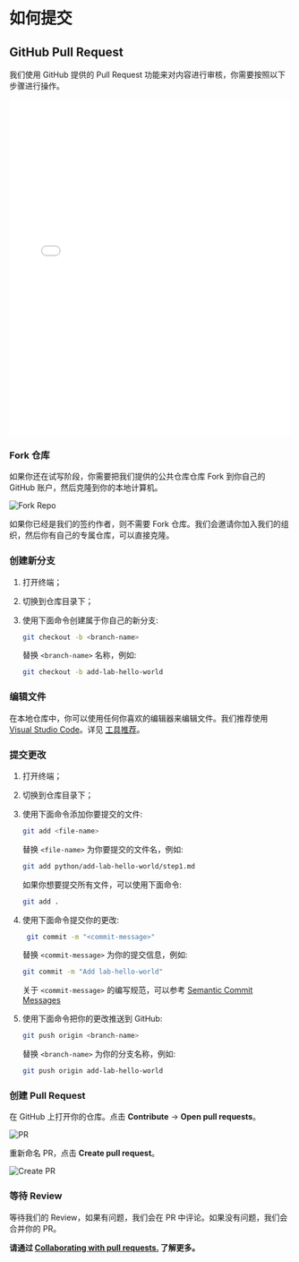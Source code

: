 # 如何提交

## GitHub Pull Request

我们使用 GitHub 提供的 Pull Request 功能来对内容进行审核，你需要按照以下步骤进行操作。

<iframe src="//player.bilibili.com/player.html?bvid=BV1WG4y1K78R&page=1" width="100%" height="600" scrolling="no" border="0" frameborder="no" framespacing="0" allowfullscreen="true"> </iframe>

<div className="steps-container">

### Fork 仓库

如果你还在试写阶段，你需要把我们提供的公共仓库仓库 Fork 到你自己的 GitHub 账户，然后克隆到你的本地计算机。

![Fork Repo](.github/assets/fork-repo.png)

如果你已经是我们的签约作者，则不需要 Fork 仓库。我们会邀请你加入我们的组织，然后你有自己的专属仓库，可以直接克隆。

### 创建新分支

1. 打开终端；
2. 切换到仓库目录下；
3. 使用下面命令创建属于你自己的新分支:

   ```bash
   git checkout -b <branch-name>
   ```

   替换 `<branch-name>` 名称，例如:

   ```bash
   git checkout -b add-lab-hello-world
   ```

### 编辑文件

在本地仓库中，你可以使用任何你喜欢的编辑器来编辑文件。我们推荐使用 [Visual Studio Code](https://code.visualstudio.com/)。详见 [工具推荐](tools)。

### 提交更改

1. 打开终端；
2. 切换到仓库目录下；
3. 使用下面命令添加你要提交的文件:

   ```bash
   git add <file-name>
   ```

   替换 `<file-name>` 为你要提交的文件名，例如:

   ```bash
   git add python/add-lab-hello-world/step1.md
   ```

   如果你想要提交所有文件，可以使用下面命令:

   ```bash
   git add .
   ```

4. 使用下面命令提交你的更改:

   ```bash
    git commit -m "<commit-message>"
   ```

   替换 `<commit-message>` 为你的提交信息，例如:

   ```bash
   git commit -m "Add lab-hello-world"
   ```

   关于 `<commit-message>` 的编写规范，可以参考 [Semantic Commit Messages](https://gist.github.com/joshbuchea/6f47e86d2510bce28f8e7f42ae84c716)

5. 使用下面命令把你的更改推送到 GitHub:

   ```bash
   git push origin <branch-name>
   ```

   替换 `<branch-name>` 为你的分支名称，例如:

   ```bash
   git push origin add-lab-hello-world
   ```

### 创建 Pull Request

在 GitHub 上打开你的仓库。点击 **Contribute** → **Open pull requests**。

![PR](.github/assets/pr.png)

重新命名 PR，点击 **Create pull request**。

![Create PR](.github/assets/create-pr.png)

### 等待 Review

等待我们的 Review，如果有问题，我们会在 PR 中评论。如果没有问题，我们会合并你的 PR。

</div>

**请通过 [Collaborating with pull requests.](https://docs.github.com/en/pull-requests/collaborating-with-pull-requests) 了解更多。**
